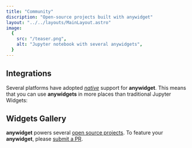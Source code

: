 ```yaml
---
title: "Community"
discription: "Open-source projects built with anywidget"
layout: "../../layouts/MainLayout.astro"
image:
  {
    src: "/teaser.png",
    alt: "Jupyter notebook with several anywidgets",
  }
---
```


## Integrations

Several platforms have adopted <u>_native_</u> support for **anywidget**. This
means that you can use **anywidgets** in more places than traditional Jupyter
Widgets:

<IntegrationsGallery />

## Widgets Gallery

**anywidget** powers several [open source
projects](https://github.com/manzt/anywidget/network/dependents). To feature
your **anywidget**, please [submit a
PR](https://github.com/manzt/built-with-anywidget/blob/main/assets/manifest.json).

<WidgetGallery />
